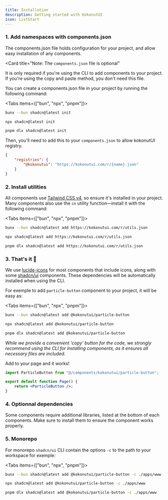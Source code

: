 ```yaml
---
title: Installation
description: Getting started with KokonutUI
icon: ListStart
---
```


### 1. Add namespaces with components.json

The components.json file holds configuration for your project, and allow easy installation of any components.

<Card
title="Note: The `components.json` file is optional"
>
It is only required if you're using the CLI to add components to your project. If you're using the copy and paste method, you don't need this file.
</Card>

You can create a components.json file in your project by running the following command:

<Tabs items={["bun", "npx", "pnpm"]}>
 
```bash tab="bun"
bunx --bun shadcn@latest init
```
 
```bash tab="npx"
npx shadcn@latest init
```

```bash tab="pnpm"
pnpm dlx shadcn@latest init
```

</Tabs>

Then, you'll need to add this to your `components.json` to allow kokonutUI registry.

```json
{
    "registries": {
        "@kokonutui": "https://kokonutui.com/r/{name}.json"
    }
}
```

### 2. Install utilities

All components use [Tailwind CSS v4](https://tailwindcss.com/docs/installation/framework-guides/nextjs), so ensure it's installed in your project.
Many components also use the `cn` utility function—install it with the following command:

<Tabs items={["bun", "npx", "pnpm"]}>
 
```bash tab="bun"
bunx --bun shadcn@latest add https://kokonutui.com/r/utils.json 
```
 
```bash tab="npx"
npx shadcn@latest add https://kokonutui.com/r/utils.json
```

```bash tab="pnpm"
pnpm dlx shadcn@latest add https://kokonutui.com/r/utils.json
```

</Tabs>

### 3. That's it 🎉

We use [lucide-icons](https://lucide.dev/guide/installation) for most components that include icons, along with some [shadcn/ui](https://ui.shadcn.com/) components. These dependencies will be automatically installed when using the CLI.

For exemple to add `particle-button` component to your project, it will be easy as:

<Tabs items={["bun", "npx", "pnpm"]}>
 
```bash tab="bun"
bunx --bun shadcn@latest add @kokonutui/particle-button
```
 
```bash tab="npx"
npx shadcn@latest add @kokonutui/particle-button
```

```bash tab="pnpm"
pnpm dlx shadcn@latest add @kokonutui/particle-button
```

</Tabs>

_While we provide a convenient 'copy' button for the code, we strongly recommend using the CLI for installing components, as it ensures all necessary files are included._

Add to your page and it works!

```jsx
import ParticleButton from "@/components/kokonutui/particle-button";

export default function Page() {
    return <ParticleButton />;
}
```


### 4. Optionnal dependencies

Some components require additional libraries, listed at the bottom of each components. Make sure to install them to ensure the component works properly.

### 5. Monorepo

For monorepo `shadcn/ui` CLI contain the options `-c` to the path to your workspace for exemple:

<Tabs items={["bun", "npx", "pnpm"]}>
 
```bash tab="bun"
bunx --bun shadcn@latest add @kokonutui/particle-button -c ./apps/www
```
 
```bash tab="npx"
npx shadcn@latest add @kokonutui/particle-button -c ./apps/www
```

```bash tab="pnpm"
pnpm dlx shadcn@latest add @kokonutui/particle-button -c ./apps/www
```

</Tabs>
